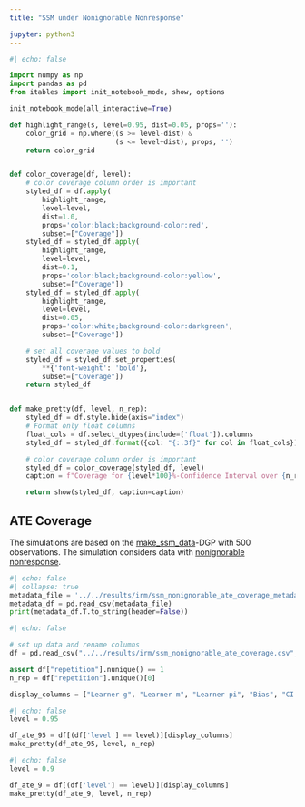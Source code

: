 ```yaml
---
title: "SSM under Nonignorable Nonresponse"

jupyter: python3
---
```


```python
#| echo: false

import numpy as np
import pandas as pd
from itables import init_notebook_mode, show, options

init_notebook_mode(all_interactive=True)

def highlight_range(s, level=0.95, dist=0.05, props=''):
    color_grid = np.where((s >= level-dist) &
                          (s <= level+dist), props, '')
    return color_grid


def color_coverage(df, level):
    # color coverage column order is important
    styled_df = df.apply(
        highlight_range,
        level=level,
        dist=1.0,
        props='color:black;background-color:red',
        subset=["Coverage"])
    styled_df = styled_df.apply(
        highlight_range,
        level=level,
        dist=0.1,
        props='color:black;background-color:yellow',
        subset=["Coverage"])
    styled_df = styled_df.apply(
        highlight_range,
        level=level,
        dist=0.05,
        props='color:white;background-color:darkgreen',
        subset=["Coverage"])

    # set all coverage values to bold
    styled_df = styled_df.set_properties(
        **{'font-weight': 'bold'},
        subset=["Coverage"])
    return styled_df


def make_pretty(df, level, n_rep):
    styled_df = df.style.hide(axis="index")
    # Format only float columns
    float_cols = df.select_dtypes(include=['float']).columns
    styled_df = styled_df.format({col: "{:.3f}" for col in float_cols})

    # color coverage column order is important
    styled_df = color_coverage(styled_df, level)
    caption = f"Coverage for {level*100}%-Confidence Interval over {n_rep} Repetitions"

    return show(styled_df, caption=caption)
```

## ATE Coverage

The simulations are based on the [make_ssm_data](https://docs.doubleml.org/stable/api/generated/doubleml.datasets.make_ssm_data.html)-DGP with $500$ observations. The simulation considers data with [nonignorable nonresponse](https://docs.doubleml.org/stable/guide/models.html#nonignorable-nonresponse).

::: {.callout-note title="Metadata"  collapse="true"}

```python
#| echo: false
#| collapse: true
metadata_file = '../../results/irm/ssm_nonignorable_ate_coverage_metadata.csv'
metadata_df = pd.read_csv(metadata_file)
print(metadata_df.T.to_string(header=False))
```

:::

```python
#| echo: false

# set up data and rename columns
df = pd.read_csv("../../results/irm/ssm_nonignorable_ate_coverage.csv", index_col=None)

assert df["repetition"].nunique() == 1
n_rep = df["repetition"].unique()[0]

display_columns = ["Learner g", "Learner m", "Learner pi", "Bias", "CI Length", "Coverage"]
```

```python
#| echo: false
level = 0.95

df_ate_95 = df[(df['level'] == level)][display_columns]
make_pretty(df_ate_95, level, n_rep)
```

```python
#| echo: false
level = 0.9

df_ate_9 = df[(df['level'] == level)][display_columns]
make_pretty(df_ate_9, level, n_rep)
```
